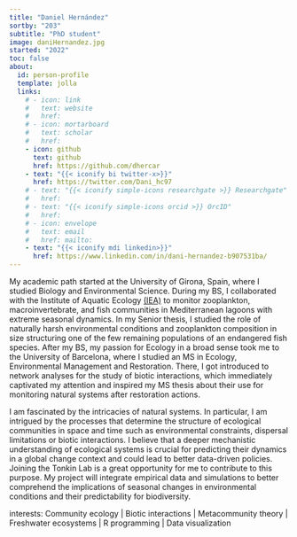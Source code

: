 ```yaml
---
title: "Daniel Hernández"
sortby: "203"
subtitle: "PhD student"
image: daniHernandez.jpg
started: "2022"
toc: false
about:
  id: person-profile
  template: jolla
  links:
    # - icon: link
    #   text: website
    #   href:
    # - icon: mortarboard
    #   text: scholar
    #   href:
    - icon: github
      text: github
      href: https://github.com/dhercar
    - text: "{{< iconify bi twitter-x>}}"
      href: https://twitter.com/Dani_hc97
    # - text: "{{< iconify simple-icons researchgate >}} Researchgate"
    #   href:
    # - text: "{{< iconify simple-icons orcid >}} OrcID"
    #   href:
    # - icon: envelope
    #   text: email
    #   href: mailto:
    - text: "{{< iconify mdi linkedin>}}"
      href: https://www.linkedin.com/in/dani-hernandez-b907531ba/
---
```



My academic path started at the University of Girona, Spain, where I studied Biology and Environmental Science. During my BS, I collaborated with the Institute of Aquatic Ecology [(IEA)](https://www.udg.edu/en/instituts/ecologia-aquatica) to monitor zooplankton, macroinvertebrate, and fish communities in Mediterranean lagoons with extreme seasonal dynamics. In my Senior thesis, I studied the role of naturally harsh environmental conditions and zooplankton composition in size structuring one of the few remaining populations of an endangered fish species. After my BS, my passion for Ecology in a broad sense took me to the University of Barcelona, where I studied an MS in Ecology, Environmental Management and Restoration. There, I got introduced to network analyses for the study of biotic interactions, which immediately captivated my attention and inspired my MS thesis about their use for monitoring natural systems after restoration actions.

I am fascinated by the intricacies of natural systems. In particular, I am intrigued by the processes that determine the structure of ecological communities in space and time such as environmental constraints, dispersal limitations or biotic interactions. I believe that a deeper mechanistic understanding of ecological systems is crucial for predicting their dynamics in a global change context and could lead to better data-driven policies. Joining the Tonkin Lab is a great opportunity for me to contribute to this purpose. My project will integrate empirical data and simulations to better comprehend the implications of seasonal changes in environmental conditions and their predictability for biodiversity.

interests: Community ecology | Biotic interactions | Metacommunity theory | Freshwater ecosystems | R programming | Data visualization

